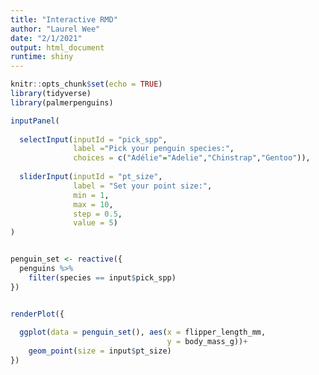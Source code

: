 ```yaml
---
title: "Interactive RMD"
author: "Laurel Wee"
date: "2/1/2021"
output: html_document
runtime: shiny
---
```


```r
knitr::opts_chunk$set(echo = TRUE)
library(tidyverse)
library(palmerpenguins)
```


```r

inputPanel(
  
  selectInput(inputId = "pick_spp",
              label ="Pick your penguin species:",
              choices = c("Adélie"="Adelie","Chinstrap","Gentoo")),
  
  sliderInput(inputId = "pt_size",
              label = "Set your point size:",
              min = 1,
              max = 10,
              step = 0.5,
              value = 5)
)


penguin_set <- reactive({
  penguins %>% 
    filter(species == input$pick_spp)
})


renderPlot({
  
  ggplot(data = penguin_set(), aes(x = flipper_length_mm,
                                   y = body_mass_g))+
    geom_point(size = input$pt_size)
})
```

